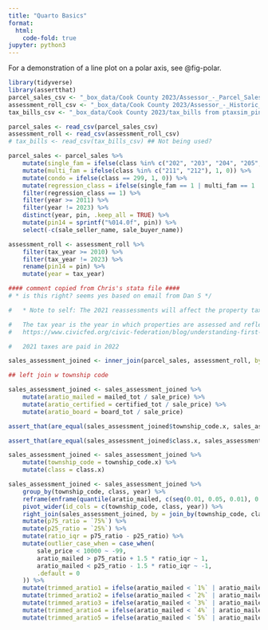```yaml
---
title: "Quarto Basics"
format:
  html:
    code-fold: true
jupyter: python3
---
```


For a demonstration of a line plot on a polar axis, see @fig-polar.

```r
library(tidyverse)
library(assertthat)
parcel_sales_csv <- "_box_data/Cook County 2023/Assessor_-_Parcel_Sales_May2_23.csv"
assessment_roll_csv <- "_box_data/Cook County 2023/Assessor_-_Historic_Assessed_Values_May1_23.csv"
tax_bills_csv <- "_box_data/Cook County 2023/tax_bills from ptaxsim_pin.csv"
```

```r
parcel_sales <- read_csv(parcel_sales_csv)
assessment_roll <- read_csv(assessment_roll_csv)
# tax_bills <- read_csv(tax_bills_csv) ## Not being used?
```

```r
parcel_sales <- parcel_sales %>%
    mutate(single_fam = ifelse(class %in% c("202", "203", "204", "205", "206", "207", "208", "209", "210", "234", "278", "295"), 1, 0)) %>%
    mutate(multi_fam = ifelse(class %in% c("211", "212"), 1, 0)) %>%
    mutate(condo = ifelse(class == 299, 1, 0)) %>%
    mutate(regression_class = ifelse(single_fam == 1 | multi_fam == 1 | condo == 1, 1, 0)) %>%
    filter(regression_class == 1) %>%
    filter(year >= 2011) %>%
    filter(year != 2023) %>%
    distinct(year, pin, .keep_all = TRUE) %>%
    mutate(pin14 = sprintf("%014.0f", pin)) %>%
    select(-c(sale_seller_name, sale_buyer_name))

assessment_roll <- assessment_roll %>%
    filter(tax_year >= 2010) %>%
    filter(tax_year != 2023) %>%
    rename(pin14 = pin) %>%
    mutate(year = tax_year)

#### comment copied from Chris's stata file ####
# * is this right? seems yes based on email from Dan S */

# 	* Note to self: The 2021 reassessments will affect the property tax bill issued in the summer of 2022.  https://prodassets.cookcountyassessor.com/s3fs-public/page_comm/Reassessment%20Notice_Graphic.png?utm_medium=email&utm_source=govdelivery

# 	The tax year is the year in which properties are assessed and reflects the value of the property as of January 1 of the same year.
# 	https://www.civicfed.org/civic-federation/blog/understanding-first-installment-property-tax-bill

# 	2021 taxes are paid in 2022

sales_assessment_joined <- inner_join(parcel_sales, assessment_roll, by = join_by(pin14, year))

## left join w township code

sales_assessment_joined <- sales_assessment_joined %>%
    mutate(aratio_mailed = mailed_tot / sale_price) %>%
    mutate(aratio_certified = certified_tot / sale_price) %>%
    mutate(aratio_board = board_tot / sale_price)

assert_that(are_equal(sales_assessment_joined$township_code.x, sales_assessment_joined$township_code.y), msg = "Mismatch in township codes!")

assert_that(are_equal(sales_assessment_joined$class.x, sales_assessment_joined$class.y), msg = "Mismatch in class codes!")

sales_assessment_joined <- sales_assessment_joined %>%
    mutate(township_code = township_code.x) %>%
    mutate(class = class.x)

sales_assessment_joined <- sales_assessment_joined %>%
    group_by(township_code, class, year) %>%
    reframe(enframe(quantile(aratio_mailed, c(seq(0.01, 0.05, 0.01), 0.25, 0.75, seq(0.95, 0.99, 0.01)), na.rm = TRUE))) %>%
    pivot_wider(id_cols = c(township_code, class, year)) %>% 
    right_join(sales_assessment_joined, by = join_by(township_code, class, year)) %>%
    mutate(p75_ratio = `75%`) %>%
    mutate(p25_ratio = `25%`) %>%
    mutate(ratio_iqr = p75_ratio - p25_ratio) %>%
    mutate(outlier_case_when = case_when(
        sale_price < 10000 ~ -99,
        aratio_mailed > p75_ratio + 1.5 * ratio_iqr ~ 1,
        aratio_mailed < p25_ratio - 1.5 * ratio_iqr ~ -1,
        .default = 0
    )) %>%
    mutate(trimmed_aratio1 = ifelse(aratio_mailed < `1%` | aratio_mailed > `99%`, 0, 1)) %>%
    mutate(trimmed_aratio2 = ifelse(aratio_mailed < `2%` | aratio_mailed > `98%`, 0, 1)) %>%
    mutate(trimmed_aratio3 = ifelse(aratio_mailed < `3%` | aratio_mailed > `97%`, 0, 1)) %>%
    mutate(trimmed_aratio4 = ifelse(aratio_mailed < `4%` | aratio_mailed > `96%`, 0, 1)) %>%
    mutate(trimmed_aratio5 = ifelse(aratio_mailed < `5%` | aratio_mailed > `95%`, 0, 1))

```
